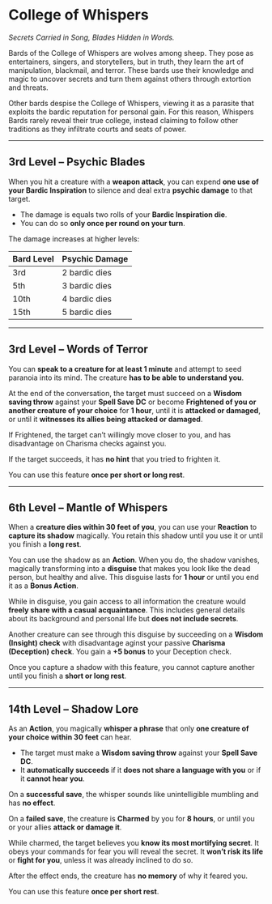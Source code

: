 # College of Whispers

_Secrets Carried in Song, Blades Hidden in Words._

Bards of the College of Whispers are wolves among sheep. They pose as entertainers, singers, and storytellers, but in truth, they learn the art of manipulation, blackmail, and terror. These bards use their knowledge and magic to uncover secrets and turn them against others through extortion and threats.

Other bards despise the College of Whispers, viewing it as a parasite that exploits the bardic reputation for personal gain. For this reason, Whispers Bards rarely reveal their true college, instead claiming to follow other traditions as they infiltrate courts and seats of power.

---

## 3rd Level – Psychic Blades

When you hit a creature with a **weapon attack**, you can expend **one use of your Bardic Inspiration** to silence and deal extra **psychic damage** to that target.

- The damage is equals two rolls of your **Bardic Inspiration die**.
- You can do so **only once per round on your turn**.

The damage increases at higher levels:

| Bard Level | Psychic Damage |
| ---------- | -------------- |
| 3rd        | 2 bardic dies  |
| 5th        | 3 bardic dies  |
| 10th       | 4 bardic dies  |
| 15th       | 5 bardic dies  |

---

## 3rd Level – Words of Terror

You can **speak to a creature for at least 1 minute** and attempt to seed paranoia into its mind. The creature **has to be able to understand you**.

At the end of the conversation, the target must succeed on a **Wisdom saving throw** against your **Spell Save DC** or become **Frightened of you or another creature of your choice** for **1 hour**, until it is **attacked or damaged**, or until it **witnesses its allies being attacked or damaged**.

If Frightened, the target can’t willingly move closer to you, and has disadvantage on Charisma checks against you.

If the target succeeds, it has **no hint** that you tried to frighten it.

You can use this feature **once per short or long rest**.

---

## 6th Level – Mantle of Whispers

When a **creature dies within 30 feet of you**, you can use your **Reaction** to **capture its shadow** magically. You retain this shadow until you use it or until you finish a **long rest**.

You can use the shadow as an **Action**. When you do, the shadow vanishes, magically transforming into a **disguise** that makes you look like the dead person, but healthy and alive. This disguise lasts for **1 hour** or until you end it as a **Bonus Action**.

While in disguise, you gain access to all information the creature would **freely share with a casual acquaintance**. This includes general details about its background and personal life but **does not include secrets**.

Another creature can see through this disguise by succeeding on a **Wisdom (Insight) check** with disadvantage aginst your passive **Charisma (Deception) check**. You gain a **+5 bonus** to your Deception check.

Once you capture a shadow with this feature, you cannot capture another until you finish a **short or long rest**.

---

## 14th Level – Shadow Lore

As an **Action**, you magically **whisper a phrase** that only **one creature of your choice within 30 feet** can hear.

- The target must make a **Wisdom saving throw** against your **Spell Save DC**.
- It **automatically succeeds** if it **does not share a language with you** or if it **cannot hear you**.

On a **successful save**, the whisper sounds like unintelligible mumbling and has **no effect**.

On a **failed save**, the creature is **Charmed** by you for **8 hours**, or until you or your allies **attack or damage it**.

While charmed, the target believes you **know its most mortifying secret**. It obeys your commands for fear you will reveal the secret. It **won’t risk its life** or **fight for you**, unless it was already inclined to do so.

After the effect ends, the creature has **no memory** of why it feared you.

You can use this feature **once per short rest**.
